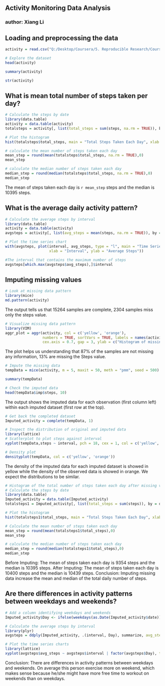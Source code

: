 
## Activity Monitoring Data Analysis
### author: Xiang Li


## Loading and preprocessing the data
```{r}
activity = read.csv("Q:/Desktop/Coursera/5. Reproducible Research/Course Project 1/activity.csv")
```

```{r}
# Explore the dataset
head(activity)
```
```{r}
summary(activity)
```
```{r}
str(activity)
```

## What is mean total number of steps taken per day?
```{r}
# Calculate the steps by date
library(data.table)
activity = data.table(activity)
totalsteps = activity[, list(total_steps = sum(steps, na.rm = TRUE)), by = date]

# Plot the histogram
hist(totalsteps$total_steps, main = "Total Steps Taken Each Day", xlab = "Number of Steps")
```

```{r}
# calculate the mean number of steps taken each day
mean_step = round(mean(totalsteps$total_steps, na.rm = TRUE),0)
mean_step
```
```{r}
# calculate the median number of steps taken each day
median_step = round(median(totalsteps$total_steps, na.rm = TRUE),0)
median_step
```
The mean of steps taken each day is `r mean_step` steps and the median is 10395 steps.

## What is the average daily activity pattern?
```{r}
# Calculate the average steps by interval
library(data.table)
activity = data.table(activity)
avgsteps = activity[, list(avg_steps = mean(steps, na.rm = TRUE)), by = interval]

# Plot the time series chart
with(avgsteps, plot(interval, avg_steps, type = "l", main = "Time Series - Average Steps",
                    xlab = "Interval", ylab = "Average Steps"))
```


```{r}
#The interval that contains the maximum number of steps
avgsteps[which.max(avgsteps$avg_steps),]$interval
```

## Imputing missing values
```{r warning = FALSE}
# Look at missing data pattern
library(mice)
md.pattern(activity)
```
The output tells us that 15264 samples are complete, 2304 samples miss only the steps value.

```{r results = "hide", message = FALSE, cache= FALSE, warning = FALSE}
# Visualize missing data pattern
library(VIM)
aggr_plot = aggr(activity, col = c('yellow', 'orange'),
                 numbers = TRUE, sortVars = TRUE, labels = names(activity),
                 cex.axis = 0.7, gap = 3, ylab = c("Histogram of missing data", "Pattern"))
```

The plot helps us understanding that 87% of the samples are not missing any information, 13% are missing the Steps value. 

```{r results = "hide"}
# Impute the missing data
tempData = mice(activity, m = 5, maxit = 50, meth = "pmm", seed = 500)
```
```{r}
summary(tempData)
```

```{r}
# Check the imputed data
head(tempData$imp$steps, 10)
```
The output shows the imputed data for each observation (first column left) within each imputed dataset (first row at the top).

```{r}
# Get back the completed dataset 
Imputed_activity = complete(tempData, 1)
```

```{r}
# Inspect the distribution of original and imputed data
library(lattice)
# Scatterplot to plot steps against interval
xyplot(tempData,steps ~ interval, pch = 18, cex = 1, col = c('yellow', 'orange'))
```
```{r}
# Density plot 
densityplot(tempData, col = c('yellow', 'orange'))
```

The density of the imputed data for each imputed dataset is showed in yellow while the density of the observed data is showed in orange. We expect the distributions to be similar.

```{r}
# Histogram of the total number of steps taken each day after missing values are imputed
# Calculate the steps by date
library(data.table)
Imputed_activity = data.table(Imputed_activity)
totalsteps1 = Imputed_activity[, list(total_steps = sum(steps)), by = date]

# Plot the histogram
hist(totalsteps1$total_steps, main = "Total Steps Taken Each Day", xlab = "Number of Steps")
```

```{r}
# Calculate the mean number of steps taken each day
mean_step = round(mean(totalsteps1$total_steps),0)
mean_step
```
```{r}
# calculate the median number of steps taken each day
median_step = round(median(totalsteps1$total_steps),0)
median_step
```
Before Imputing: The mean of steps taken each day is 9354 steps and the median is 10395 steps.
After Imputing: The mean of steps taken each day is 10400 steps and the median is 10439 steps.
Conclusion: Imputing missing data increase the mean and median of the total daily number of steps.

## Are there differences in activity patterns between weekdays and weekends?
```{r}
# Add a column identifying weekdays and weekends
Imputed_activity$Day <- ifelse(weekdays(as.Date(Imputed_activity$date)) %in% c("Saturday", "Sunday"), "weekend", "weekday")

# Calculate the average steps by interval
library(plyr)
avgsteps = ddply(Imputed_activity, .(interval, Day), summarize, avg_steps = mean(steps))

# Plot the time series charts
library(lattice)
xyplot(avgsteps$avg_steps ~ avgsteps$interval | factor(avgsteps$Day), type = 'l', layout = c(1,2), main = "Average Number of Steps", xlab = "Interval", ylab = "Average Steps")
```

Conclusion: There are differences in activity patterns between weekdays and weekends. On average this person exercise more on weekend, which makes sense because he/she might have more free time to workout on weekends than on weekdays.
